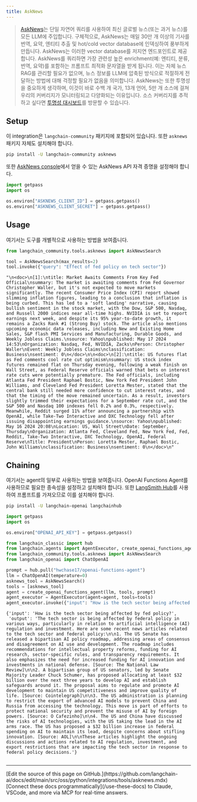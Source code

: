 ```yaml
---
title: AskNews
---
```


> [AskNews](https://asknews.app)는 단일 자연어 쿼리를 사용하여 최신 글로벌 뉴스(또는 과거 뉴스)를 모든 LLM에 주입합니다. 구체적으로, AskNews는 매일 30만 개 이상의 기사를 번역, 요약, 엔티티 추출 및 hot/cold vector database에 인덱싱하여 풍부하게 만듭니다. AskNews는 이러한 vector database를 저지연 엔드포인트로 제공합니다. AskNews를 쿼리하면 가장 관련성 높은 enrichment(예: 엔티티, 분류, 번역, 요약)를 포함하는 프롬프트 최적화 문자열을 받게 됩니다. 이는 자체 뉴스 RAG를 관리할 필요가 없으며, 뉴스 정보를 LLM에 압축된 방식으로 적절하게 전달하는 방법에 대해 걱정할 필요가 없음을 의미합니다.
> AskNews는 또한 투명성을 중요하게 생각하며, 이것이 바로 수백 개 국가, 13개 언어, 5만 개 소스에 걸쳐 우리의 커버리지가 모니터링되고 다양화되는 이유입니다. 소스 커버리지를 추적하고 싶다면 [투명성 대시보드](https://asknews.app/en/transparency)를 방문할 수 있습니다.

## Setup

이 integration은 `langchain-community` 패키지에 포함되어 있습니다. 또한 `asknews` 패키지 자체도 설치해야 합니다.

```bash
pip install -U langchain-community asknews
```

또한 [AskNews console](https://my.asknews.app)에서 얻을 수 있는 AskNews API 자격 증명을 설정해야 합니다.

```python
import getpass
import os

os.environ["ASKNEWS_CLIENT_ID"] = getpass.getpass()
os.environ["ASKNEWS_CLIENT_SECRET"] = getpass.getpass()
```

## Usage

여기서는 도구를 개별적으로 사용하는 방법을 보여줍니다.

```python
from langchain_community.tools.asknews import AskNewsSearch

tool = AskNewsSearch(max_results=2)
tool.invoke({"query": "Effect of fed policy on tech sector"})
```

```output
"\n<doc>\n[1]:\ntitle: Market Awaits Comments From Key Fed Official\nsummary: The market is awaiting comments from Fed Governor Christopher Waller, but it's not expected to move markets significantly. The recent Consumer Price Index (CPI) report showed slimming inflation figures, leading to a conclusion that inflation is being curbed. This has led to a 'soft landing' narrative, causing bullish sentiment in the stock market, with the Dow, S&P 500, Nasdaq, and Russell 2000 indices near all-time highs. NVIDIA is set to report earnings next week, and despite its 95% year-to-date growth, it remains a Zacks Rank #1 (Strong Buy) stock. The article also mentions upcoming economic data releases, including New and Existing Home Sales, S&P flash PMI Services and Manufacturing, Durable Goods, and Weekly Jobless Claims.\nsource: Yahoo\npublished: May 17 2024 14:53\nOrganization: Nasdaq, Fed, NVIDIA, Zacks\nPerson: Christopher Waller\nEvent: Weekly Jobless Claims\nclassification: Business\nsentiment: 0\n</doc>\n\n<doc>\n[2]:\ntitle: US futures flat as Fed comments cool rate cut optimism\nsummary: US stock index futures remained flat on Thursday evening, following a weak finish on Wall Street, as Federal Reserve officials warned that bets on interest rate cuts were potentially premature. The Fed officials, including Atlanta Fed President Raphael Bostic, New York Fed President John Williams, and Cleveland Fed President Loretta Mester, stated that the central bank still needed more confidence to cut interest rates, and that the timing of the move remained uncertain. As a result, investors slightly trimmed their expectations for a September rate cut, and the S&P 500 and Nasdaq 100 indexes fell 0.2% and 0.3%, respectively. Meanwhile, Reddit surged 11% after announcing a partnership with OpenAI, while Take-Two Interactive and DXC Technology fell after issuing disappointing earnings guidance.\nsource: Yahoo\npublished: May 16 2024 20:08\nLocation: US, Wall Street\nDate: September, Thursday\nOrganization: Atlanta Fed, Cleveland Fed, New York Fed, Fed, Reddit, Take-Two Interactive, DXC Technology, OpenAI, Federal Reserve\nTitle: President\nPerson: Loretta Mester, Raphael Bostic, John Williams\nclassification: Business\nsentiment: 0\n</doc>\n"
```

## Chaining

여기서는 agent의 일부로 사용하는 방법을 보여줍니다. OpenAI Functions Agent를 사용하므로 필요한 종속성을 설정하고 설치해야 합니다. 또한 [LangSmith Hub](https://smith.langchain.com/hub)를 사용하여 프롬프트를 가져오므로 이를 설치해야 합니다.

```bash
pip install -U langchain-openai langchainhub
```

```python
import getpass
import os

os.environ["OPENAI_API_KEY"] = getpass.getpass()
```

```python
from langchain_classic import hub
from langchain.agents import AgentExecutor, create_openai_functions_agent
from langchain_community.tools.asknews import AskNewsSearch
from langchain_openai import ChatOpenAI

prompt = hub.pull("hwchase17/openai-functions-agent")
llm = ChatOpenAI(temperature=0)
asknews_tool = AskNewsSearch()
tools = [asknews_tool]
agent = create_openai_functions_agent(llm, tools, prompt)
agent_executor = AgentExecutor(agent=agent, tools=tools)
agent_executor.invoke({"input": "How is the tech sector being affected by fed policy?"})
```

```output
{'input': 'How is the tech sector being affected by fed policy?',
 'output': 'The tech sector is being affected by federal policy in various ways, particularly in relation to artificial intelligence (AI) regulation and investment. Here are some recent news articles related to the tech sector and federal policy:\n\n1. The US Senate has released a bipartisan AI policy roadmap, addressing areas of consensus and disagreement on AI use and development. The roadmap includes recommendations for intellectual property reforms, funding for AI research, sector-specific rules, and transparency requirements. It also emphasizes the need for increased funding for AI innovation and investments in national defense. [Source: The National Law Review]\n\n2. A bipartisan group of US senators, led by Senate Majority Leader Chuck Schumer, has proposed allocating at least $32 billion over the next three years to develop AI and establish safeguards around it. The proposal aims to regulate and promote AI development to maintain US competitiveness and improve quality of life. [Source: Cointelegraph]\n\n3. The US administration is planning to restrict the export of advanced AI models to prevent China and Russia from accessing the technology. This move is part of efforts to protect national security and prevent the misuse of AI by foreign powers. [Source: O Cafezinho]\n\n4. The US and China have discussed the risks of AI technologies, with the US taking the lead in the AI arms race. The US has proposed a $32 billion increase in federal spending on AI to maintain its lead, despite concerns about stifling innovation. [Source: AOL]\n\nThese articles highlight the ongoing discussions and actions related to AI regulation, investment, and export restrictions that are impacting the tech sector in response to federal policy decisions.'}
```

```python

```

---

<Callout icon="pen-to-square" iconType="regular">
    [Edit the source of this page on GitHub.](https://github.com/langchain-ai/docs/edit/main/src/oss/python/integrations/tools/asknews.mdx)
</Callout>
<Tip icon="terminal" iconType="regular">
    [Connect these docs programmatically](/use-these-docs) to Claude, VSCode, and more via MCP for    real-time answers.
</Tip>
